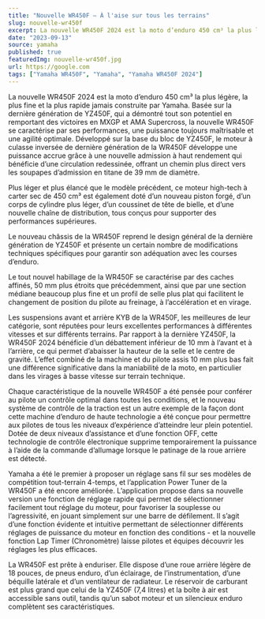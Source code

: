 ```yaml
---
title: "Nouvelle WR450F – À l'aise sur tous les terrains"
slug: nouvelle-wr450f
excerpt: La nouvelle WR450F 2024 est la moto d’enduro 450 cm³ la plus légère, la plus fine et la plus rapide jamais construite par Yamaha. Basée sur la dernière génération de YZ450F, qui a démontré tout son potentiel en remportant des victoires en MXGP et AMA Supercross, la nouvelle WR450F se caractérise par ses performances, une puissance toujours maîtrisable et une agilité optimale. Développé sur la base du bloc de YZ450F, le moteur à culasse inversée de dernière génération de la WR450F développe une puissance accrue grâce à une nouvelle admission à haut rendement qui bénéficie d’une circulation redessinée, offrant un chemin plus direct vers les soupapes d’admission en titane de 39 mm de diamètre.
date: "2023-09-13"
source: yamaha
published: true
featuredImg: nouvelle-wr450f.jpg
url: https://google.com
tags: ["Yamaha WR450F", "Yamaha", "Yamaha WR450F 2024"]
---
```


La nouvelle WR450F 2024 est la moto d’enduro 450 cm³ la plus légère, la plus fine et la plus rapide jamais construite par Yamaha. Basée sur la dernière génération de YZ450F, qui a démontré tout son potentiel en remportant des victoires en MXGP et AMA Supercross, la nouvelle WR450F se caractérise par ses performances, une puissance toujours maîtrisable et une agilité optimale. Développé sur la base du bloc de YZ450F, le moteur à culasse inversée de dernière génération de la WR450F développe une puissance accrue grâce à une nouvelle admission à haut rendement qui bénéficie d’une circulation redessinée, offrant un chemin plus direct vers les soupapes d’admission en titane de 39 mm de diamètre.

Plus léger et plus élancé que le modèle précédent, ce moteur high-tech à carter sec de 450 cm³ est également doté d’un nouveau piston forgé, d’un corps de cylindre plus léger, d’un coussinet de tête de bielle, et d’une nouvelle chaîne de distribution, tous conçus pour supporter des performances supérieures.

Le nouveau châssis de la WR450F reprend le design général de la dernière génération de YZ450F et présente un certain nombre de modifications techniques spécifiques pour garantir son adéquation avec les courses d’enduro.

Le tout nouvel habillage de la WR450F se caractérise par des caches affinés, 50 mm plus étroits que précédemment, ainsi que par une section médiane beaucoup plus fine et un profil de selle plus plat qui facilitent le changement de position du pilote au freinage, à l’accélération et en virage.

Les suspensions avant et arrière KYB de la WR450F, les meilleures de leur catégorie, sont réputées pour leurs excellentes performances à différentes vitesses et sur différents terrains. Par rapport à la dernière YZ450F, la WR450F 2024 bénéficie d’un débattement inférieur de 10 mm à l’avant et à l’arrière, ce qui permet d’abaisser la hauteur de la selle et le centre de gravité. L’effet combiné de la machine et du pilote assis 10 mm plus bas fait une différence significative dans la maniabilité de la moto, en particulier dans les virages à basse vitesse sur terrain technique.

Chaque caractéristique de la nouvelle WR450F a été pensée pour conférer au pilote un contrôle optimal dans toutes les conditions, et le nouveau système de contrôle de la traction est un autre exemple de la façon dont cette machine d’enduro de haute technologie a été conçue pour permettre aux pilotes de tous les niveaux d’expérience d’atteindre leur plein potentiel. Dotée de deux niveaux d’assistance et d’une fonction OFF, cette technologie de contrôle électronique supprime temporairement la puissance à l’aide de la commande d’allumage lorsque le patinage de la roue arrière est détecté.

Yamaha a été le premier à proposer un réglage sans fil sur ses modèles de compétition tout-terrain 4-temps, et l’application Power Tuner de la WR450F a été encore améliorée. L’application propose dans sa nouvelle version une fonction de réglage rapide qui permet de sélectionner facilement tout réglage du moteur, pour favoriser la souplesse ou l’agressivité, en jouant simplement sur une barre de défilement. Il s’agit d’une fonction évidente et intuitive permettant de sélectionner différents réglages de puissance du moteur en fonction des conditions - et la nouvelle fonction Lap Timer (Chronomètre) laisse pilotes et équipes découvrir les réglages les plus efficaces.

La WR450F est prête à enduriser. Elle dispose d’une roue arrière légère de 18 pouces, de pneus enduro, d’un éclairage, de l’instrumentation, d’une béquille latérale et d’un ventilateur de radiateur. Le réservoir de carburant est plus grand que celui de la YZ450F (7,4 litres) et la boîte à air est accessible sans outil, tandis qu’un sabot moteur et un silencieux enduro complètent ses caractéristiques.

<MDXVideo
    id="dkQrW_NVCoE?si=2qnqGCN5X1A_uiHH"
    title="Nouvelle WR450F – À l'aise sur tous les terrains"
/>
